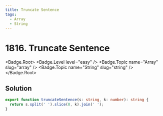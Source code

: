 ```yaml
---
title: Truncate Sentence
tags:
  - Array
  - String
---
```


# 1816. Truncate Sentence

<Badge.Root>
  <Badge.Level level="easy" />
  <Badge.Topic name="Array" slug="array" />
  <Badge.Topic name="String" slug="string" />
</Badge.Root>

## Solution

```typescript filename="solution.ts" copy
export function truncateSentence(s: string, k: number): string {
  return s.split(' ').slice(0, k).join(' ');
}
```

<ProblemLink
  codingSite="leetcode"
  href="https://leetcode.com/problems/truncate-sentence"
  title="Truncate Sentence"
/>

